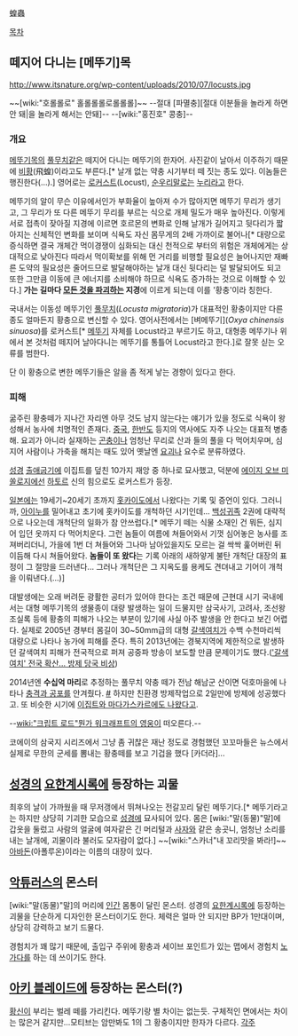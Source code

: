 蝗蟲

[[목차]]
== 떼지어 다니는 [메뚜기]목 ==
http://www.itsnature.org/wp-content/uploads/2010/07/locusts.jpg

~~[wiki:"호롤롤로" 홀롤롤롤로롤롤롤]~~
--절대 [파멸충][절대 이분들을 놀라게 하면 안 돼|을 놀라게 해서는 안돼]--
--[wiki:"홍진호" 콩충]--

=== 개요 ===
[[메뚜기목]]의 [[풀무치]]같은 떼지어 다니는 메뚜기의 한자어. 사진같이 날아서 이주하기 때문에 [[비황]](飛蝗)이라고도 부른다.[* 날개 없는 약충 시기부터 떼 짓는 종도 있다. 이놈들은 행진한다(…).] 영어로는 [[로커스트]](Locust), [[순우리말]]로는 [[누리]]라고 한다.

메뚜기의 알이 무슨 이유에서인가 부화율이 높아져 수가 많아지면 메뚜기 무리가 생기고, 그 무리가 또 다른 메뚜기 무리를 부르는 식으로 개체 밀도가 매우 높아진다. 이렇게 서로 접촉이 잦아질 지경에 이르면 호르몬의 변화로 인해 날개가 길어지고 뒷다리가 짧아지는 신체적인 변화를 보이며 식욕도 자신 몸무게의 2배 가까이로 불어나[* 대량으로 증식하면 결국 개체간 먹이경쟁이 심화되는 대신 천적으로 부터의 위험은 개체에게는 상대적으로 낮아진다 따라서 먹이확보를 위해 먼 거리를 비행할 필요성은 늘어나지만 재빠른 도약의 필요성은 줄어드므로 발달해야하는 날개 대신 뒷다리는 덜 발달되어도 되고 또한 그만큼 이동에 큰 에너지를 소비해야 하므로 식욕도 증가하는 것으로 이해할 수 있다.] '''가는 길마다 [[파.괘.한.다|모든 것을 파괴하는]] 지경'''에 이르게 되는데 이를 '황충'이라 칭한다.

국내서는 이동성 메뚜기인 [[풀무치]](''Locusta migratoria'')가 대표적인 황충이지만 다른 종도 얼마든지 황충으로 변신할 수 있다. 영어사전에서는 [벼메뚜기](''Oxya chinensis sinuosa'')를 로커스트[* [[메뚜기]] 자체를 Locust라고 부르기도 하고, 대형종 메뚜기나 위에서 본 것처럼 떼지어 날아다니는 메뚜기를 통틀어 Locust라고 한다.]로 잘못 싣는 오류를 범한다.

단 이 황충으로 변한 메뚜기들은 알을 좀 적게 낳는 경향이 있다고 한다.

=== 피해 ===
굶주린 황충떼가 지나간 자리엔 아무 것도 남지 않는다는 얘기가 있을 정도로 식욕이 왕성해서 농사에 치명적인 존재다. [[중국]], [[한반도]] 등지의 역사에도 자주 나오는 대표적 병충해. 요괴가 아니라 실재하는 [[곤충]]이나 엄청난 무리로 산과 들의 풀을 다 먹어치우며, 심지어 사람이나 가축을 해치는 때도 있어 옛날엔 [[요괴]]나 요수로 분류하였다.

[[성경]] [[출애굽기]]에 이집트를 덮친 10가지 재앙 중 하나로 묘사했고, 덕분에 [[에이지 오브 미쏠로지]]에선 [[하토르]] 신의 힘으로도 로커스트가 등장.

[[일본]]에는 19세기~20세기 초까지 [[홋카이도]]에서 나왔다는 기록 및 증언이 있다. 그러니까, [[아이누]]를 밀어내고 초기에 홋카이도를 개척하던 시기인데... [[백성귀족]] 2권에 대략적으로 나오는데 개척단의 일화가 참 안쓰럽다.[* 메뚜기 떼는 식물 소재인 건 뭐든, 심지어 입던 옷까지 다 먹어치운다. 그런 놈들이 여름에 쳐들어와서 기껏 심어놓은 농사를 조져버리더니, 가을에 1번 더 쳐들어와 그나마 남아있을지도 모르는 걸 싹싹 훑어버린 뒤 이듬해 다시 쳐들어왔다. '''놈들이 또 왔다'''는 기록 아래의 새하얗게 불탄 개척단 대장의 표정이 그 절망을 드러낸다... 그러나 개척단은 그 지옥도를 용케도 견뎌내고 기어이 개척을 이뤄낸다.(...)]

대발생에는 오래 버려둔 광활한 공터가 있어야 한다는 조건 때문에 근현대 시기 국내에서는 대형 메뚜기목의 생물종이 대량 발생하는 일이 드물지만 삼국사기, 고려사, 조선왕조실록 등에 황충의 피해가 나오는 부분이 있기에 사실 아주 발생을 안 한다고 보긴 어렵다. 실제로 2005년 경부터 몸길이 30~50mm급의 대형 [[갈색여치]]가 수백 수천마리씩 대량으로 나타나 농가에 피해를 준다. 특히 2013년에는 경북지역에 제한적으로 발생하던 갈색여치 피해가 전국적으로 퍼져 공중파 방송이 보도할 만큼 문제이기도 했다.([http://news.kbs.co.kr/news/NewsView.do?SEARCH_NEWS_CODE=2704692 '갈색여치' 전국 확산... 방제 당국 비상]) 

2014년엔 '''수십억 마리'''로 추정하는 풀무치 약충 떼가 전남 해남군 산이면 덕호마을에 나타나 [[충격과 공포]]를 안겨줬다. [http://news.naver.com/main/read.nhn?mode=LPOD&mid=sec&oid=001&aid=0007094402&isYeonhapFlash=Y #] 하지만 친환경 방제작업으로 2일만에 방제에 성공했다고. 또 비슷한 시기에 [http://abcnews.go.com/blogs/headlines/2014/08/locust-swarm-like-the-plagues-of-egypt-descends-upon-madagascars-capital/ 이집트와 마다가스카르에도 나왔다고].

--[[wiki:"크립트 로드"뭔가 워크래프트의 영웅]]이 떠오른다.--

코에이의 삼국지 시리즈에서 그냥 좀 귀찮은 재난 정도로 경험했던 꼬꼬마들은 뉴스에서 실제로 무한의 군세를 뽐내는 황충떼를 보고 기겁을 했다 [카더라]...
== [[성경]]의 [[요한계시록]]에 등장하는 괴물 ==
최후의 날이 가까웠을 때 무저갱에서 뛰쳐나오는 전갈꼬리 달린 메뚜기다.[* 메뚜기라고는 하지만 상당히 기괴한 모습으로 [[성경]]에 묘사되어 있다. 몸은 [wiki:"말(동물)"말]에 갑옷을 둘렀고 사람의 얼굴에 여자같은 긴 머리털과 [[사자]]와 같은 송곳니, 엄청난 소리를 내는 날개에, 괴물이라 불러도 모자람이 없다.] ~~[wiki:"스카너"내 꼬리맛을 봐라!]~~ [[아바돈]](아폴루온)이라는 이름의 대장이 있다.
== [[악튜러스]]의 몬스터 ==
[wiki:"말(동물)"말]의 머리에 [[인간]] 몸통이 달린 몬스터. 성경의 [[요한계시록]]에 등장하는 괴물을 단순하게 디자인한 몬스터이기도 한다. 체력은 얼마 안 되지만 BP가 1만대이며, 상당히 강력하고 보기 드물다.

경험치가 꽤 많기 때문에, 출입구 주위에 황충과 세이브 포인트가 있는 맵에서 경험치 [[노가다]]를 하는 데 쓰이기도 한다.
== [[아키 블레이드]]에 등장하는 몬스터(?) ==
[[황신]]이 부리는 벌레 떼를 가리킨다. 메뚜기랑 별 차이는 없는듯. 구체적인 면에서는 차이는 많은거 같지만...모티브는 암만봐도 1의 그 황충이지만 한자가 다르다.
[[각주]]
